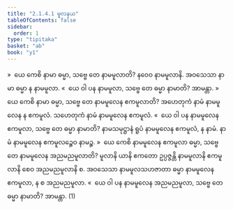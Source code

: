 ```yaml
---
title: "2.1.4.1 မူလနယ"
tableOfContents: false
sidebar:
  order: 1
type: "tipitaka"
basket: "ab"
book: "y1"
---
```



<DynamicBreadcrumb />

<Division number="86" book="y1" e="ch" v="33" p="13">

<Paragraph number="214" book="y1">
»  ယေ ကေစိ နာမာ ဓမ္မာ, သဗ္ဗေ တေ နာမမူလာတိ?
</Paragraph>

<Paragraph number="215" book="y1">
နဝေဝ နာမမူလာနိ. အဝသေသာ နာမာ ဓမ္မာ န နာမမူလာ.
</Paragraph>

<Paragraph number="216" book="y1">
«  ယေ ဝါ ပန နာမမူလာ, သဗ္ဗေ တေ ဓမ္မာ နာမာတိ? အာမန္တာ.
</Paragraph>

</Division>
<Division number="87" book="y1" e="ch" v="33" p="13">

<Paragraph number="217" book="y1">
»  ယေ ကေစိ နာမာ ဓမ္မာ, သဗ္ဗေ တေ နာမမူလေန ဧကမူလာတိ?
</Paragraph>

<Paragraph number="218" book="y1">
အဟေတုကံ နာမံ နာမမူလေန န ဧကမူလံ. သဟေတုကံ နာမံ နာမမူလေန ဧကမူလံ.
</Paragraph>

<Paragraph number="219" book="y1">
«  ယေ ဝါ ပန နာမမူလေန ဧကမူလာ, သဗ္ဗေ တေ ဓမ္မာ နာမာတိ?
</Paragraph>

<Paragraph number="220" book="y1">
နာမသမုဋ္ဌာနံ ရူပံ နာမမူလေန ဧကမူလံ, န နာမံ. နာမံ နာမမူလေန ဧကမူလဉ္စေဝ နာမဉ္စ.
</Paragraph>

</Division>
<Division number="88" book="y1" e="ch" v="33" p="13">

<Paragraph number="221" book="y1">
»  ယေ ကေစိ နာမမူလေန ဧကမူလာ ဓမ္မာ, သဗ္ဗေ တေ နာမမူလေန အညမညမူလာတိ?
</Paragraph>

<Paragraph number="222" book="y1">
မူလာနိ ယာနိ ဧကတော ဥပ္ပဇ္ဇန္တိ နာမမူလာနိ ဧကမူလာနိ စေဝ အညမညမူလာနိ စ. အဝသေသာ နာမမူလသဟဇာတာ ဓမ္မာ နာမမူလေန ဧကမူလာ, န စ အညမညမူလာ.
</Paragraph>

<Paragraph number="223" book="y1">
«  ယေ ဝါ ပန နာမမူလေန အညမညမူလာ, သဗ္ဗေ တေ ဓမ္မာ နာမာတိ? အာမန္တာ. (1)
</Paragraph>
</Division>